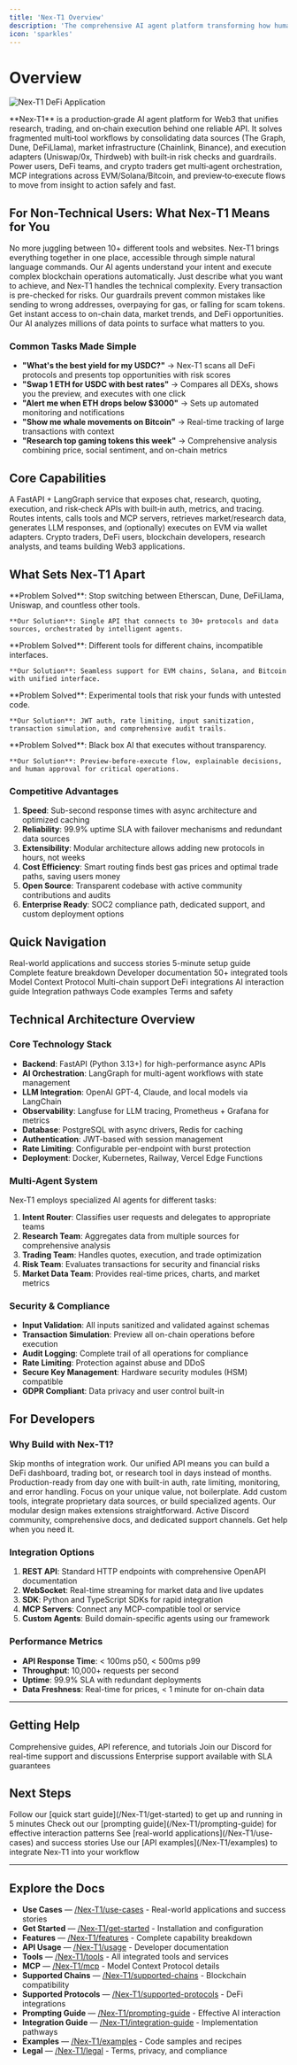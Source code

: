 ```yaml
---
title: 'Nex‑T1 Overview'
description: 'The comprehensive AI agent platform transforming how humans interact with Web3 through intelligent automation.'
icon: 'sparkles'
---
```


# Overview

<img
  src="/images/nex-t1-defi-app.webp"
  alt="Nex-T1 DeFi Application"
/>

<Info>
**Nex‑T1** is a production‑grade AI agent platform for Web3 that unifies research, trading, and on‑chain execution behind one reliable API. It solves fragmented multi‑tool workflows by consolidating data sources (The Graph, Dune, DeFiLlama), market infrastructure (Chainlink, Binance), and execution adapters (Uniswap/0x, Thirdweb) with built‑in risk checks and guardrails. Power users, DeFi teams, and crypto traders get multi‑agent orchestration, MCP integrations across EVM/Solana/Bitcoin, and preview‑to‑execute flows to move from insight to action safely and fast.
</Info>

## For Non-Technical Users: What Nex‑T1 Means for You

<CardGroup cols={2}>
  <Card title="Simplified Web3 Interaction" icon="hand-pointer">
    No more juggling between 10+ different tools and websites. Nex‑T1 brings everything together in one place, accessible through simple natural language commands.
  </Card>
  <Card title="AI-Powered Intelligence" icon="brain">
    Our AI agents understand your intent and execute complex blockchain operations automatically. Just describe what you want to achieve, and Nex‑T1 handles the technical complexity.
  </Card>
  <Card title="Risk Protection Built‑In" icon="shield-check">
    Every transaction is pre-checked for risks. Our guardrails prevent common mistakes like sending to wrong addresses, overpaying for gas, or falling for scam tokens.
  </Card>
  <Card title="Real‑Time Market Insights" icon="chart-line">
    Get instant access to on-chain data, market trends, and DeFi opportunities. Our AI analyzes millions of data points to surface what matters to you.
  </Card>
</CardGroup>

### Common Tasks Made Simple

- **"What's the best yield for my USDC?"** → Nex‑T1 scans all DeFi protocols and presents top opportunities with risk scores
- **"Swap 1 ETH for USDC with best rates"** → Compares all DEXs, shows you the preview, and executes with one click
- **"Alert me when ETH drops below $3000"** → Sets up automated monitoring and notifications
- **"Show me whale movements on Bitcoin"** → Real-time tracking of large transactions with context
- **"Research top gaming tokens this week"** → Comprehensive analysis combining price, social sentiment, and on-chain metrics

## Core Capabilities

<CardGroup cols={3}>
  <Card title="What It Is" icon="sparkles">
    A FastAPI + LangGraph service that exposes chat, research, quoting, execution, and risk‑check APIs with built‑in auth, metrics, and tracing.
  </Card>
  <Card title="What It Does" icon="zap">
    Routes intents, calls tools and MCP servers, retrieves market/research data, generates LLM responses, and (optionally) executes on EVM via wallet adapters.
  </Card>
  <Card title="Who It's For" icon="users">
    Crypto traders, DeFi users, blockchain developers, research analysts, and teams building Web3 applications.
  </Card>
</CardGroup>

## What Sets Nex‑T1 Apart

<CardGroup cols={2}>
  <Card title="Unified Platform" icon="infinity">
    **Problem Solved**: Stop switching between Etherscan, Dune, DeFiLlama, Uniswap, and countless other tools.

    **Our Solution**: Single API that connects to 30+ protocols and data sources, orchestrated by intelligent agents.
  </Card>
  <Card title="Multi‑Chain Native" icon="network-wired">
    **Problem Solved**: Different tools for different chains, incompatible interfaces.

    **Our Solution**: Seamless support for EVM chains, Solana, and Bitcoin with unified interface.
  </Card>
  <Card title="Production‑Ready Security" icon="lock">
    **Problem Solved**: Experimental tools that risk your funds with untested code.

    **Our Solution**: JWT auth, rate limiting, input sanitization, transaction simulation, and comprehensive audit trails.
  </Card>
  <Card title="AI + Human Control" icon="sliders">
    **Problem Solved**: Black box AI that executes without transparency.

    **Our Solution**: Preview-before-execute flow, explainable decisions, and human approval for critical operations.
  </Card>
</CardGroup>

### Competitive Advantages

1. **Speed**: Sub-second response times with async architecture and optimized caching
2. **Reliability**: 99.9% uptime SLA with failover mechanisms and redundant data sources
3. **Extensibility**: Modular architecture allows adding new protocols in hours, not weeks
4. **Cost Efficiency**: Smart routing finds best gas prices and optimal trade paths, saving users money
5. **Open Source**: Transparent codebase with active community contributions and audits
6. **Enterprise Ready**: SOC2 compliance path, dedicated support, and custom deployment options

## Quick Navigation

<CardGroup cols={3}>
  <Card title="Use Cases" icon="target" href="/Nex-T1/use-cases">Real-world applications and success stories</Card>
  <Card title="Get Started" icon="rocket" href="/Nex-T1/get-started">5-minute setup guide</Card>
  <Card title="Features" icon="layers" href="/Nex-T1/features">Complete feature breakdown</Card>
  <Card title="API Usage" icon="terminal" href="/Nex-T1/usage">Developer documentation</Card>
  <Card title="Tools" icon="wrench" href="/Nex-T1/tools">50+ integrated tools</Card>
  <Card title="MCP" icon="plug" href="/Nex-T1/mcp">Model Context Protocol</Card>
  <Card title="Chains" icon="network" href="/Nex-T1/supported-chains">Multi-chain support</Card>
  <Card title="Protocols" icon="grid" href="/Nex-T1/supported-protocols">DeFi integrations</Card>
  <Card title="Prompting" icon="message-circle" href="/Nex-T1/prompting-guide">AI interaction guide</Card>
  <Card title="Integration" icon="git-merge" href="/Nex-T1/integration-guide">Integration pathways</Card>
  <Card title="Examples" icon="code" href="/Nex-T1/examples">Code examples</Card>
  <Card title="Legal" icon="shield" href="/Nex-T1/legal">Terms and safety</Card>
</CardGroup>

## Technical Architecture Overview

### Core Technology Stack

- **Backend**: FastAPI (Python 3.13+) for high-performance async APIs
- **AI Orchestration**: LangGraph for multi-agent workflows with state management
- **LLM Integration**: OpenAI GPT-4, Claude, and local models via LangChain
- **Observability**: Langfuse for LLM tracing, Prometheus + Grafana for metrics
- **Database**: PostgreSQL with async drivers, Redis for caching
- **Authentication**: JWT-based with session management
- **Rate Limiting**: Configurable per-endpoint with burst protection
- **Deployment**: Docker, Kubernetes, Railway, Vercel Edge Functions

### Multi-Agent System

Nex‑T1 employs specialized AI agents for different tasks:

1. **Intent Router**: Classifies user requests and delegates to appropriate teams
2. **Research Team**: Aggregates data from multiple sources for comprehensive analysis
3. **Trading Team**: Handles quotes, execution, and trade optimization
4. **Risk Team**: Evaluates transactions for security and financial risks
5. **Market Data Team**: Provides real-time prices, charts, and market metrics

### Security & Compliance

- **Input Validation**: All inputs sanitized and validated against schemas
- **Transaction Simulation**: Preview all on-chain operations before execution
- **Audit Logging**: Complete trail of all operations for compliance
- **Rate Limiting**: Protection against abuse and DDoS
- **Secure Key Management**: Hardware security modules (HSM) compatible
- **GDPR Compliant**: Data privacy and user control built-in

## For Developers

### Why Build with Nex‑T1?

<CardGroup cols={2}>
  <Card title="Rapid Development" icon="rocket">
    Skip months of integration work. Our unified API means you can build a DeFi dashboard, trading bot, or research tool in days instead of months.
  </Card>
  <Card title="Battle‑Tested Infrastructure" icon="server">
    Production-ready from day one with built-in auth, rate limiting, monitoring, and error handling. Focus on your unique value, not boilerplate.
  </Card>
  <Card title="Extensible Architecture" icon="puzzle-piece">
    Add custom tools, integrate proprietary data sources, or build specialized agents. Our modular design makes extensions straightforward.
  </Card>
  <Card title="Community & Support" icon="users-cog">
    Active Discord community, comprehensive docs, and dedicated support channels. Get help when you need it.
  </Card>
</CardGroup>

### Integration Options

1. **REST API**: Standard HTTP endpoints with comprehensive OpenAPI documentation
2. **WebSocket**: Real-time streaming for market data and live updates
3. **SDK**: Python and TypeScript SDKs for rapid integration
4. **MCP Servers**: Connect any MCP-compatible tool or service
5. **Custom Agents**: Build domain-specific agents using our framework

### Performance Metrics

- **API Response Time**: < 100ms p50, < 500ms p99
- **Throughput**: 10,000+ requests per second
- **Uptime**: 99.9% SLA with redundant deployments
- **Data Freshness**: Real-time for prices, < 1 minute for on-chain data

---

## Getting Help

<CardGroup cols={3}>
  <Card title="Documentation" icon="book">
    Comprehensive guides, API reference, and tutorials
  </Card>
  <Card title="Community" icon="discord">
    Join our Discord for real-time support and discussions
  </Card>
  <Card title="Support" icon="life-ring">
    Enterprise support available with SLA guarantees
  </Card>
</CardGroup>

## Next Steps

<Steps>
  <Step title="Install Nex‑T1">
    Follow our [quick start guide](/Nex-T1/get-started) to get up and running in 5 minutes
  </Step>
  <Step title="Try Example Prompts">
    Check out our [prompting guide](/Nex-T1/prompting-guide) for effective interaction patterns
  </Step>
  <Step title="Explore Use Cases">
    See [real-world applications](/Nex-T1/use-cases) and success stories
  </Step>
  <Step title="Build Your First Integration">
    Use our [API examples](/Nex-T1/examples) to integrate Nex‑T1 into your workflow
  </Step>
</Steps>

---

## Explore the Docs

- **Use Cases** — [/Nex-T1/use-cases](/Nex-T1/use-cases) - Real-world applications and success stories
- **Get Started** — [/Nex-T1/get-started](/Nex-T1/get-started) - Installation and configuration
- **Features** — [/Nex-T1/features](/Nex-T1/features) - Complete capability breakdown
- **API Usage** — [/Nex-T1/usage](/Nex-T1/usage) - Developer documentation
- **Tools** — [/Nex-T1/tools](/Nex-T1/tools) - All integrated tools and services
- **MCP** — [/Nex-T1/mcp](/Nex-T1/mcp) - Model Context Protocol details
- **Supported Chains** — [/Nex-T1/supported-chains](/Nex-T1/supported-chains) - Blockchain compatibility
- **Supported Protocols** — [/Nex-T1/supported-protocols](/Nex-T1/supported-protocols) - DeFi integrations
- **Prompting Guide** — [/Nex-T1/prompting-guide](/Nex-T1/prompting-guide) - Effective AI interaction
- **Integration Guide** — [/Nex-T1/integration-guide](/Nex-T1/integration-guide) - Implementation pathways
- **Examples** — [/Nex-T1/examples](/Nex-T1/examples) - Code samples and recipes
- **Legal** — [/Nex-T1/legal](/Nex-T1/legal) - Terms, privacy, and compliance
